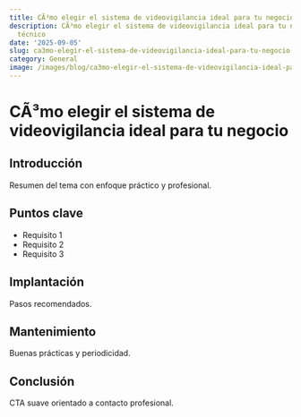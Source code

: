 ```yaml
---
title: CÃ³mo elegir el sistema de videovigilancia ideal para tu negocio
description: CÃ³mo elegir el sistema de videovigilancia ideal para tu negocio — artículo
  técnico
date: '2025-09-05'
slug: ca3mo-elegir-el-sistema-de-videovigilancia-ideal-para-tu-negocio
category: General
image: /images/blog/ca3mo-elegir-el-sistema-de-videovigilancia-ideal-para-tu-negocio/ca3mo-elegir-el-sistema-de-videovigilancia-ideal-para-tu-negocio-hero-001.webp
---
```


# CÃ³mo elegir el sistema de videovigilancia ideal para tu negocio

## Introducción

Resumen del tema con enfoque práctico y profesional.

## Puntos clave

- Requisito 1
- Requisito 2
- Requisito 3

## Implantación

Pasos recomendados.

## Mantenimiento

Buenas prácticas y periodicidad.

## Conclusión

CTA suave orientado a contacto profesional.
